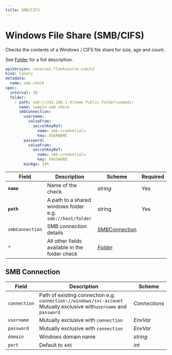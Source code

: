```yaml
---
title: SMB/CIFS
---
```


# <Icon name="smb" /> Windows File Share (SMB/CIFS)

Checks the contents of a Windows / CIFS file share for size, age and count.

See [Folder](folder) for a full description.

```yaml
apiVersion: canaries.flanksource.com/v1
kind: Canary
metadata:
  name: smb-check
spec:
  interval: 30
  folder:
    - path: smb:\\192.168.1.9\Some Public Folder\somedir
      name: sample smb check
      smbConnection:
        username:
          valueFrom:
            secretKeyRef:
              name: smb-credentials
              key: USERNAME
        password:
          valueFrom:
            secretKeyRef:
              name: smb-credentials
              key: PASSWORD
        minAge: 10h
```

| Field           | Description                                                | Scheme                           | Required |
| --------------- | ---------------------------------------------------------- | -------------------------------- | -------- |
| **`name`**      | Name of the check                                          | _string_                         | Yes      |
| **`path`**      | A path to a shared windows folder e.g. `smb://host/folder` | string                           | Yes      |
| `smbConnection` | SMB connection details                                     | [SMBConnection](#smb-connection) |          |
| `*`             | All other fields available in the folder check             | [_Folder_](folder)               |          |

## SMB Connection

| Field        | Description                                                                                                                                      | Scheme                                                |
| ------------ | ------------------------------------------------------------------------------------------------------------------------------------------------ | ----------------------------------------------------- |
| `connection` | Path of existing connection e.g. `connection://windows/svc-account` <br />Mutually exclusive with`username` and `password` <br /> <Commercial /> | <CommonLink to="connection">_Connections_</CommonLink>  |
| `username`   | <SkipOSS>Mutually exclusive with `connection`</SkipOSS>                                                                                          | <CommonLink to="authentication">_EnvVar_</CommonLink> |
| `password`   | <SkipOSS>Mutually exclusive with `connection`</SkipOSS>                                                                                          | <CommonLink to="authentication">_EnvVar_</CommonLink> |
| `domain`     | Windows domain name                                                                                                                              | _string_                                              |
| `port`       | Default to `445`                                                                                                                                 | _int_                                                 |
